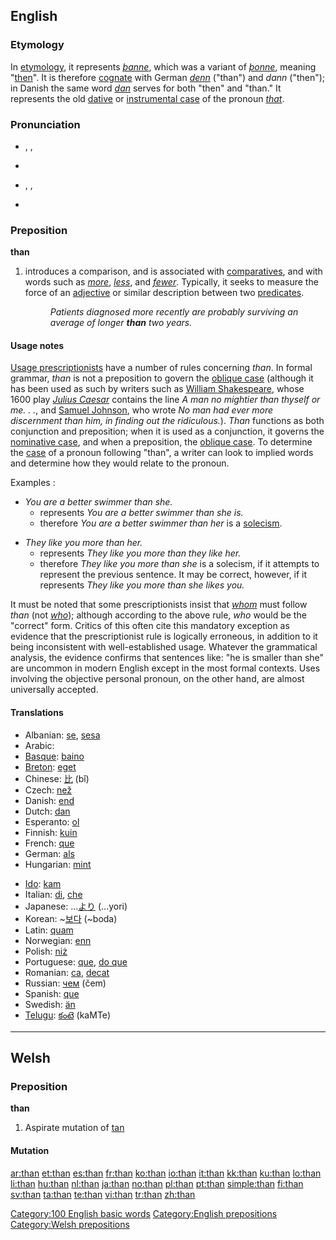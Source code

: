 {{also|thân}}
==English==

{{rank|has|could|our|64|than|some|other|very}}

===Etymology===
In [[etymology]], it represents {{etyl|ang}} ''[[þanne]]'', which was a variant of ''[[þonne]]'', meaning "[[then]]". It is therefore [[cognate]] with German ''[[denn]]'' ("than") and ''dann'' ("then"); in Danish the same word ''[[dan]]'' serves for both "then" and "than." It represents the old [[dative case|dative]] or [[instrumental case]] of the pronoun ''[[that]]''.

===Pronunciation===
* {{qualifier|stressed}} {{enPR|''th''ăn}}, {{IPA|/ðæn/}}, {{SAMPA|/D{n/}}
* {{audio|en-us-than-stressed.ogg|Audio (US), stressed}}
*: {{rhymes|æn}}
* {{qualifier|unstressed}} {{enPR|''th''(ə)n}}, {{IPA|/ðən/|/ðn̩/}}, {{SAMPA|/D@n/|2=/Dn=/}}
* {{audio|en-us-than-unstressed.ogg|Audio (US), unstressed}}

===Preposition===
{{wikipedia}}
'''than'''

# introduces a comparison, and is associated with [[comparative]]s, and with words such as ''[[more]]'', ''[[less]]'', and ''[[fewer]]''. Typically, it seeks to measure the force of an [[adjective]] or similar description between two [[predicate]]s.
#: ''Patients diagnosed more recently are probably surviving an average of longer '''than''' two years.''

====Usage notes====
[[w:Prescription (linguistics)|Usage prescriptionists]] have a number of rules concerning ''than''. In formal grammar, ''than'' is not a preposition to govern the [[oblique case]] (although it has been used as such by writers such as [[w:William Shakespeare|William Shakespeare]], whose 1600 play ''[[w:Julius Caesar (play)|Julius Caesar]]'' contains the line ''A man no mightier than thyself or me. . .'', and [[w:Samuel Johnson|Samuel Johnson]], who wrote ''No man had ever more discernment than him, in finding out the ridiculous.'').  ''Than'' functions as both conjunction and preposition; when it is used as a conjunction, it governs the [[nominative case]], and when a preposition, the [[oblique case]].  To determine the [[case]] of a pronoun following "than", a writer can look to implied words and determine how they would relate to the pronoun.

Examples :

* ''You are a better swimmer than she.''
** represents ''You are a better swimmer than she is.''
** therefore ''You are a better swimmer than her'' is a [[solecism]].

* ''They like you more than her.''
** represents ''They like you more than they like her.''
** therefore ''They like you more than she'' is a solecism, if it attempts to represent the previous sentence.  It may be correct, however, if it represents ''They like you more than she likes you.''

It must be noted that some prescriptionists insist that ''[[whom]]'' must follow ''than'' (not ''[[who]]''); although according to the above rule, ''who'' would be the "correct" form. Critics of this often cite this mandatory exception as evidence that the prescriptionist rule is logically erroneous, in addition to it being inconsistent with well-established usage. Whatever the grammatical analysis, the evidence confirms that sentences like: "he is smaller than she" are uncommon in modern English except in the most formal contexts. Uses involving the objective personal pronoun, on the other hand, are almost universally accepted. 

====Translations====
{{top}}
* Albanian: [[se#Albanian|se]], [[sesa#Albanian|sesa]]
* Arabic: {{Arab|[[من]]}} {{unicode|(min)}}
* [[Basque]]: [[baino]]
* [[Breton]]: [[eget]]
* Chinese: [[比]] (bǐ)
* Czech: [[než]]
* Danish: [[end]]
* Dutch: [[dan]]
* Esperanto: [[ol]]
* Finnish: [[kuin]]
* French: [[que]]
* German: [[als]]
* Hungarian: [[mint#Hungarian|mint]]
{{mid}}
* [[Ido]]: [[kam]]
* Italian: [[di]], [[che]]
* Japanese: ...[[より]] (...yori)
* Korean: ~[[보다]] (~boda)
* Latin: [[quam]]
* Norwegian: [[enn]]
* Polish: [[niż]]
* Portuguese: [[que]], [[do que]]
* Romanian: [[ca]],  [[decat]]
* Russian: [[чем]] (čem)
* Spanish: [[que]]
* Swedish: [[än]]
* [[Telugu]]: [[కంటె]] (kaMTe)
{{bottom}}

[[Category:100 English basic words]]
[[Category:English prepositions]]

----

==Welsh==

===Preposition===
'''than'''

# Aspirate mutation of [[tan#Welsh|tan]]

====Mutation====
{{cy-mut-t|an}}

[[Category:Welsh prepositions]]

[[ar:than]]
[[et:than]]
[[es:than]]
[[fr:than]]
[[ko:than]]
[[io:than]]
[[it:than]]
[[kk:than]]
[[ku:than]]
[[lo:than]]
[[li:than]]
[[hu:than]]
[[nl:than]]
[[ja:than]]
[[no:than]]
[[pl:than]]
[[pt:than]]
[[simple:than]]
[[fi:than]]
[[sv:than]]
[[ta:than]]
[[te:than]]
[[vi:than]]
[[tr:than]]
[[zh:than]]